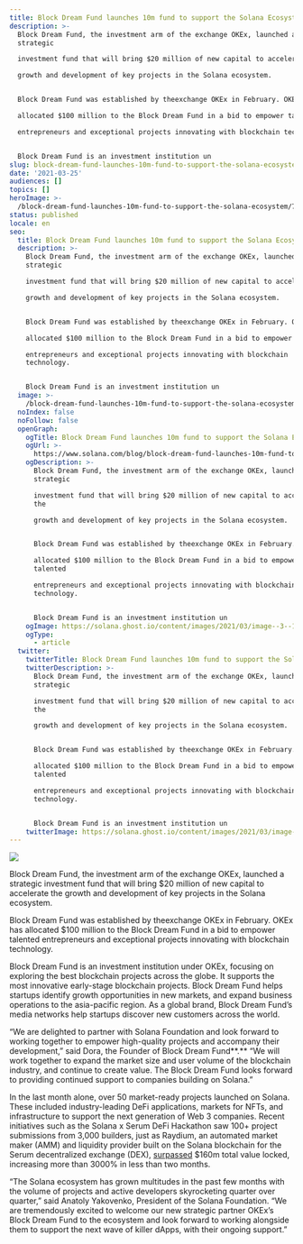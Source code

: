 ```yaml
---
title: Block Dream Fund launches 10m fund to support the Solana Ecosystem
description: >-
  Block Dream Fund, the investment arm of the exchange OKEx, launched a
  strategic

  investment fund that will bring $20 million of new capital to accelerate the

  growth and development of key projects in the Solana ecosystem.


  Block Dream Fund was established by theexchange OKEx in February. OKEx has

  allocated $100 million to the Block Dream Fund in a bid to empower talented

  entrepreneurs and exceptional projects innovating with blockchain technology.


  Block Dream Fund is an investment institution un
slug: block-dream-fund-launches-10m-fund-to-support-the-solana-ecosystem
date: '2021-03-25'
audiences: []
topics: []
heroImage: >-
  /block-dream-fund-launches-10m-fund-to-support-the-solana-ecosystem/7a6a27f25d1d4c6a8716e3fdfd94c735.png
status: published
locale: en
seo:
  title: Block Dream Fund launches 10m fund to support the Solana Ecosystem
  description: >-
    Block Dream Fund, the investment arm of the exchange OKEx, launched a
    strategic

    investment fund that will bring $20 million of new capital to accelerate the

    growth and development of key projects in the Solana ecosystem.


    Block Dream Fund was established by theexchange OKEx in February. OKEx has

    allocated $100 million to the Block Dream Fund in a bid to empower talented

    entrepreneurs and exceptional projects innovating with blockchain
    technology.


    Block Dream Fund is an investment institution un
  image: >-
    /block-dream-fund-launches-10m-fund-to-support-the-solana-ecosystem/7a6a27f25d1d4c6a8716e3fdfd94c735.png
  noIndex: false
  noFollow: false
  openGraph:
    ogTitle: Block Dream Fund launches 10m fund to support the Solana Ecosystem
    ogUrl: >-
      https://www.solana.com/blog/block-dream-fund-launches-10m-fund-to-support-the-solana-ecosystem
    ogDescription: >-
      Block Dream Fund, the investment arm of the exchange OKEx, launched a
      strategic

      investment fund that will bring $20 million of new capital to accelerate
      the

      growth and development of key projects in the Solana ecosystem.


      Block Dream Fund was established by theexchange OKEx in February. OKEx has

      allocated $100 million to the Block Dream Fund in a bid to empower
      talented

      entrepreneurs and exceptional projects innovating with blockchain
      technology.


      Block Dream Fund is an investment institution un
    ogImage: https://solana.ghost.io/content/images/2021/03/image--3--1.png
    ogType:
      - article
  twitter:
    twitterTitle: Block Dream Fund launches 10m fund to support the Solana Ecosystem
    twitterDescription: >-
      Block Dream Fund, the investment arm of the exchange OKEx, launched a
      strategic

      investment fund that will bring $20 million of new capital to accelerate
      the

      growth and development of key projects in the Solana ecosystem.


      Block Dream Fund was established by theexchange OKEx in February. OKEx has

      allocated $100 million to the Block Dream Fund in a bid to empower
      talented

      entrepreneurs and exceptional projects innovating with blockchain
      technology.


      Block Dream Fund is an investment institution un
    twitterImage: https://solana.ghost.io/content/images/2021/03/image--3--1.png
---
```


![](/block-dream-fund-launches-10m-fund-to-support-the-solana-ecosystem/image-1.jpg)

Block Dream Fund, the investment arm of the exchange OKEx, launched a strategic investment fund that will bring $20 million of new capital to accelerate the growth and development of key projects in the Solana ecosystem.

Block Dream Fund was established by theexchange OKEx in February. OKEx has allocated $100 million to the Block Dream Fund in a bid to empower talented entrepreneurs and exceptional projects innovating with blockchain technology.

Block Dream Fund is an investment institution under OKEx, focusing on exploring the best blockchain projects across the globe. It supports the most innovative early-stage blockchain projects. Block Dream Fund helps startups identify growth opportunities in new markets, and expand business operations to the asia-pacific region. As a global brand, Block Dream Fund’s media networks help startups discover new customers across the world.

“We are delighted to partner with Solana Foundation and look forward to working together to empower high-quality projects and accompany their development,” said Dora, the Founder of Block Dream Fund**.** “We will work together to expand the market size and user volume of the blockchain industry, and continue to create value. The Block Dream Fund looks forward to providing continued support to companies building on Solana.”

In the last month alone, over 50 market-ready projects launched on Solana. These included industry-leading DeFi applications, markets for NFTs, and infrastructure to support the next generation of Web 3 companies. Recent initiatives such as the Solana x Serum DeFi Hackathon saw 100+ project submissions from 3,000 builders, just as Raydium, an automated market maker (AMM) and liquidity provider built on the Solana blockchain for the Serum decentralized exchange (DEX), [surpassed](https://solana.blog/163-million-reasons-why-solanas-raydium-is-killing-it/?ref=solana.ghost.io) $160m total value locked, increasing more than 3000% in less than two months.

“The Solana ecosystem has grown multitudes in the past few months with the volume of projects and active developers skyrocketing quarter over quarter,” said Anatoly Yakovenko, President of the Solana Foundation. “We are tremendously excited to welcome our new strategic partner OKEx’s Block Dream Fund to the ecosystem and look forward to working alongside them to support the next wave of killer dApps, with their ongoing support.”
